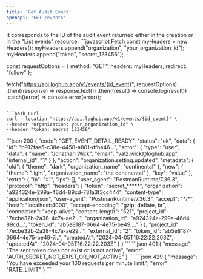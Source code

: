 ```yaml
---
title: 'Get Audit Event'
openapi: 'GET /events'
---
```


<ParamField path="id_event" type="string" required>
 It corresponds to the ID of the audit event returned either in the creation or in the "List events" resource.
</ParamField>

<RequestExample>
```javascript Fetch
const myHeaders = new Headers();
myHeaders.append("organization", "your_organization_id");
myHeaders.append("token", "secret_123456");

const requestOptions = {
  method: "GET",
  headers: myHeaders,
  redirect: "follow"
};

fetch("https://api.loghub.app/v1/events/{id_event}", requestOptions)
  .then((response) => response.text())
  .then((result) => console.log(result))
  .catch((error) => console.error(error));
```

```bash Curl
curl --location "https://api.loghub.app/v1/events/{id_event}" \
--header "organization: your_organization_id" \
--header "token: secret_123456"
```
</RequestExample>


<ResponseExample>
```json 200
{
    "code": "GET_EVENT_DETAIL_READY",
    "status": "ok",
    "data": {
        "id": "b912fae5-c38e-4458-a801-dfba46...",
        "actor": {
            "type": "user",
            "data": {
                "name": "Jonathan Wick",
                "email": "val2.wick@loghub.app",
                "internal_id": "1"
            }
        },
        "action": "organization.setting.updated",
        "metadata": {
            "old": {
                "theme": "dark",
                "organization_name": "continental"
            },
            "new": {
                "theme": "light",
                "organization_name": "the continental"
            },
            "key": "value"
        },
        "extra": {
            "ip": "::1",
            "ips": [],
            "user_agent": "PostmanRuntime/7.36.3",
            "protocol": "http",
            "headers": {
                "token": "secret_*****",
                "organization": "a924324e-299a-46d4-89cd-731a3f3cc444",
                "content-type": "application/json",
                "user-agent": "PostmanRuntime/7.36.3",
                "accept": "*/*",
                "host": "localhost:4000",
                "accept-encoding": "gzip, deflate, br",
                "connection": "keep-alive",
                "content-length": "521",
                "project_id": "7ecbe32b-2a38-4c7a-ae2...",
                "organization_id": "a924324e-299a-46d4-89cd...",
                "token_id": "ab5e8187-0664-4e75-be49...."
            }
        },
        "project_id": "7ecbe32b-2a38-4c7a-ae29...",
        "external_id": "2",
        "token_id": "ab5e8187-0664-4e75-be49-7...",
        "createdAt": "2024-04-05T16:22:22.203Z",
        "updatedAt": "2024-04-05T16:22:22.203Z"
    }
}
```
```json 401
{
    "message": "The sent token does not exist or is not active",
    "error": "AUTH_SECRET_NOT_EXIST_OR_NOT_ACTIVE"
}
```
```json 429
{
    "message": "You have exceeded your 100 requests per minute limit.",
    "error": "RATE_LIMIT"
}
```
</ResponseExample>